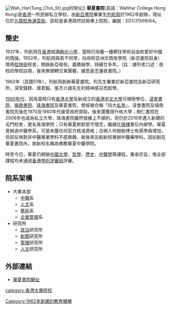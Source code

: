 {{unreferenced|time=2019-09-11T18:36:35+00:00}}
[[File:Wah_Har(Tung_Choi_St).jpg|thumb]]的現址]]
'''華夏書院'''(英語：Wahhar College Hong Kong)是[[香港|香港]]一所民辦私立學校，由[[新亞書院|新亞書院]]畢業生[[列航飛|列航飛]]於1962年創辦，現址位於[[九龍|九龍]][[旺角|旺角]][[通菜街|通菜街]]。該校是香港政府註冊專上院校，編號：ED1/31569/64。

==簡史==
1937年，列航飛在[[香港|香港]]就讀[[絢光小學|絢光小學]]，當時已培養一種嚮往學術自由和愛好中國的情操。1952年，列航飛與若干同學，向母校亞洲文商夜學院（新亞書院前身）借用[[桂林街|桂林街]]校舍，開辦新亞夜校。義務辦學，持續廿多年。（註：據列老口述：夜校的學校註冊，後來無償轉交某團體，據悉是志蓮夜書院。）

1962年（民國51年），列航飛創辦華夏書院。列先生畢業於新亞書院及新亞研究所，深受錢穆、唐君毅、張丕介諸先生的精神感召而創學。

[[1960年代香港|1960年代]]，因為當時只有[[香港大學|香港大學]]及新成立的[[香港中文大學|香港中文大學]]可頒授學位，[[香港浸會大學|浸會書院]]、[[嶺南大學_(香港)|嶺南書院]]、[[珠海書院|珠海書院]]及華夏書院，曾經被合稱「四大[[私塾|私塾]]」，浸會書院及嶺南書院先後在1970及1980年代接受政府資助，後來還獲得升格大學；樹仁書院在2006年也成為私立大學，珠海書院雖然發展上不順利，但仍於2016年遷入新建的屯門校舍，更名珠海學院；只有華夏默默堅守理念，繼續在[[唐樓|唐樓]]單位內辦學。華夏曾辦過中醫學系，可是未獲任何官方核准資格；合辦人何樹勛博士有感學員增加，但卻反映對非中醫專業學科不感興趣，故後來另創新校專辦中醫藥學科。因初創在華夏書院內，故新校名稱為佛教華夏中醫學院。

時至今日，華夏仍開辦[[中國文學|中國文學]]、[[哲學|哲學]]、[[歷史|歷史]]、[[中醫學|中醫學]]等課程，秉承宗旨，惟全部課程均未通過[[香港學術評審局|香港學術評審局]]評審。

==院系架構==
*大專本部
**[[中醫|中醫]]系
**[[人文|人文]]系
**[[藝術|藝術]]系
**[[企業管理|企業管理]]系
*研究所
**[[政治|政治]]研究所
**[[新聞|新聞]]研究所
**[[管理|管理]]研究所
**[[人文|人文]]研究所

==外部連結==
*[https://www.wahhar.edu.hk 華夏書院網址]

{{香港大專院校}}
[[category:香港大專院校|category:香港大專院校]]
[[Category:1962年創建的教育機構|Category:1962年創建的教育機構]]